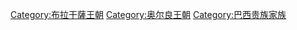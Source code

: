[[Category:布拉干薩王朝|Category:布拉干薩王朝]]
[[Category:奥尔良王朝|Category:奥尔良王朝]]
[[Category:巴西贵族家族|Category:巴西贵族家族]]
